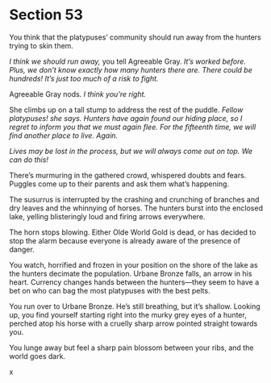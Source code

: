 # Section 53 {#sec-53}

You think that the platypuses’ community should run away from the hunters trying to skin them. 

*I think we should run away,* you tell Agreeable Gray. *It’s worked before. Plus, we don’t know exactly how many hunters there are. There could be hundreds! It’s just too much of a risk to fight.*

Agreeable Gray nods. *I think you’re right.*

She climbs up on a tall stump to address the rest of the puddle. *Fellow platypuses! she says. Hunters have again found our hiding place, so I regret to inform you that we must again flee. For the fifteenth time, we will find another place to live. Again.*

*Lives may be lost in the process, but we will always come out on top. We can do this!*

There’s murmuring in the gathered crowd, whispered doubts and fears. Puggles come up to their parents and ask them what’s happening.

The susurrus is interrupted by the crashing and crunching of branches and dry leaves and the whinnying of horses. The hunters burst into the enclosed lake, yelling blisteringly loud and firing arrows everywhere. 

The horn stops blowing. Either Olde World Gold is dead, or has decided to stop the alarm because everyone is already aware of the presence of danger.

You watch, horrified and frozen in your position on the shore of the lake as the hunters decimate the population. Urbane Bronze falls, an arrow in his heart. Currency changes hands between the hunters—they seem to have a bet on who can bag the most platypuses with the best pelts.

You run over to Urbane Bronze. He’s still breathing, but it’s shallow. Looking up, you find yourself starting right into the murky grey eyes of a hunter, perched atop his horse with a cruelly sharp arrow pointed straight towards you.

You lunge away but feel a sharp pain blossom between your ribs, and the world goes dark. 

x
